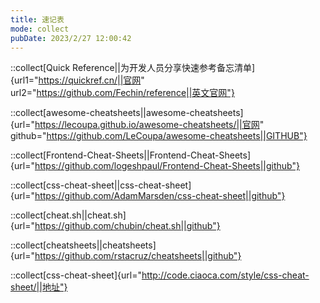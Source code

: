 ```yaml
---
title: 速记表
mode: collect
pubDate: 2023/2/27 12:00:42
---
```


::collect[Quick Reference||为开发人员分享快速参考备忘清单]{url1="https://quickref.cn/||官网" url2="https://github.com/Fechin/reference||英文官网"}

::collect[awesome-cheatsheets||awesome-cheatsheets]{url="https://lecoupa.github.io/awesome-cheatsheets/||官网" github="https://github.com/LeCoupa/awesome-cheatsheets||GITHUB"}

::collect[Frontend-Cheat-Sheets||Frontend-Cheat-Sheets]{url="https://github.com/logeshpaul/Frontend-Cheat-Sheets||github"}

::collect[css-cheat-sheet||css-cheat-sheet]{url="https://github.com/AdamMarsden/css-cheat-sheet||github"}

::collect[cheat.sh||cheat.sh]{url="https://github.com/chubin/cheat.sh||github"}

::collect[cheatsheets||cheatsheets]{url="https://github.com/rstacruz/cheatsheets||github"}

::collect[css-cheat-sheet]{url="http://code.ciaoca.com/style/css-cheat-sheet/||地址"}
